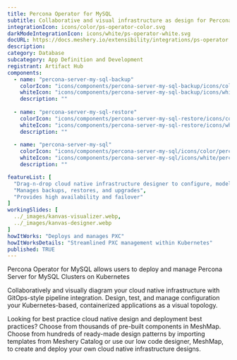 ```yaml
---
title: Percona Operator for MySQL
subtitle: Collaborative and visual infrastructure as design for Percona Operator for MySQL
integrationIcon: icons/color/ps-operator-color.svg
darkModeIntegrationIcon: icons/white/ps-operator-white.svg
docURL: https://docs.meshery.io/extensibility/integrations/ps-operator
description: 
category: Database
subcategory: App Definition and Development
registrant: Artifact Hub
components:
  - name: "percona-server-my-sql-backup"
    colorIcon: "icons/components/percona-server-my-sql-backup/icons/color/percona-server-my-sql-backup-color.svg"
    whiteIcon: "icons/components/percona-server-my-sql-backup/icons/white/percona-server-my-sql-backup-white.svg"
    description: ""
    
  - name: "percona-server-my-sql-restore"
    colorIcon: "icons/components/percona-server-my-sql-restore/icons/color/percona-server-my-sql-restore-color.svg"
    whiteIcon: "icons/components/percona-server-my-sql-restore/icons/white/percona-server-my-sql-restore-white.svg"
    description: ""
    
  - name: "percona-server-my-sql"
    colorIcon: "icons/components/percona-server-my-sql/icons/color/percona-server-my-sql-color.svg"
    whiteIcon: "icons/components/percona-server-my-sql/icons/white/percona-server-my-sql-white.svg"
    description: ""

featureList: [
  "Drag-n-drop cloud native infrastructure designer to configure, model, and deploy your workloads.",
  "Manages backups, restores, and upgrades",
  "Provides high availability and failover"
]
workingSlides: [
  ../_images/kanvas-visualizer.webp,
  ../_images/kanvas-designer.webp
]
howItWorks: "Deploys and manages PXC"
howItWorksDetails: "Streamlined PXC management within Kubernetes"
published: TRUE
---
```

<p>
Percona Operator for MySQL allows users to deploy and manage Percona Server for MySQL Clusters on Kubernetes
</p>
<p>
    Collaboratively and visually diagram your cloud native infrastructure with GitOps-style pipeline integration. Design, test, and manage configuration your Kubernetes-based, containerized applications as a visual topology.
</p>
<p>
    Looking for best practice cloud native design and deployment best practices? Choose from thousands of pre-built components in MeshMap. Choose from hundreds of ready-made design patterns by importing templates from Meshery Catalog or use our low code designer, MeshMap, to create and deploy your own cloud native infrastructure designs.
</p>
